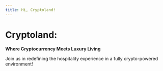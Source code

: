 ```yaml
---
title: Hi, Cryptoland!
---
```


# Cryptoland:
**Where Cryptocurrency Meets Luxury Living**

Join us in redefining the hospitality experience in a fully crypto-powered environment!
